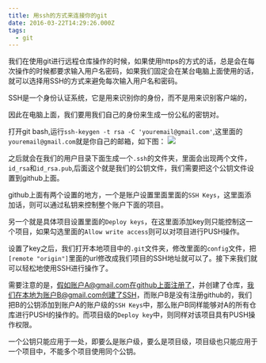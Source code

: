 ```yaml
---
title: 用ssh的方式来连接你的git
date: 2016-03-22T14:29:26.000Z
tags:
  - git
---
```


我们在使用git进行远程仓库操作的时候，如果使用https的方式的话，总是会在每次操作的时候都要求输入用户名密码，如果我们固定会在某台电脑上面使用的话，就可以选择用SSH的方式来避免每次输入用户名和密码。

SSH是一个身份认证系统，它是用来识别你的身份，而不是用来识别客户端的，

因此在电脑上面，我们要用我们自己的身份来生成一份公私的密钥对。

打开git bash,运行`ssh-keygen -t rsa -C 'youremail@gmail.com'`,这里面的`youremail@gmail.com`就是你自己的邮箱，如下图：
![](http://7te946.com1.z0.glb.clouddn.com/16-3-22/37886779.jpg)

之后就会在我们的用户目录下面生成一个`.ssh`的文件夹，里面会出现两个文件，`id_rsa`和`id_rsa.pub`,后面这个就是我们的公钥文件，我们需要把这个公钥文件设置到github上面。


github上面有两个设置的地方，一个是账户设置里面里面的`SSH Keys`，这里面添加话，则可以通过私钥来控制整个账户下面的项目。

另一个就是具体项目设置里面的`Deploy keys`，在这里面添加key则只能控制这一个项目，如果勾选里面的`Allow write access`则可以对项目进行PUSH操作。

设置了key之后，我们打开本地项目中的`.git`文件夹，修改里面的`config`文件，把`[remote "origin"]`里面的url修改成我们项目的SSH地址就可以了。接下来我们就可以轻松地使用SSH进行操作了。

需要注意的是，假如账户A@gmail.com在github上面注册了，并创建了仓库，我们在本地为账户B@gmail.com创建了SSH，而账户B是没有注册github的，我们把B的公钥添加到账户A的账户级的`SSH Keys`中，那么账户B同样能够对A的所有仓库进行PUSH的操作的。而项目级的`Deploy key`中，则同样对该项目具有PUSH操作权限。

一个公钥只能应用于一处，即要么是账户级，要么是项目级，项目级也只能应用于一个项目中，不能多个项目使用同个公钥。
